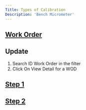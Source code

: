 ```yaml
---
Title: Types of Calibration
Description: 'Bench Micrometer'
---
```

 ## <a href="Work Order.mdx"> Work Order</a> 

## Update 
1. Search ID Work Order in the filter
2. Click On View Detail for a WOD
## <a href="Work Order Create.mdx">Step 1</a> 
## <a href="Work Order Create.mdx">Step 2</a> 